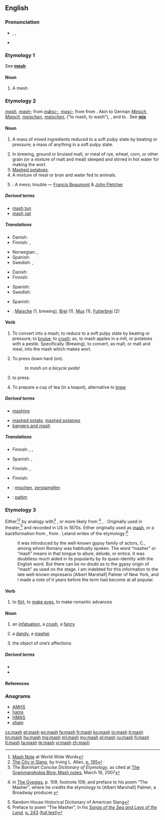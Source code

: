 {{also|MASH}}
==English==

===Pronunciation===
* {{enPR|măsh}}, {{IPA|/mæʃ/}}, {{SAMPA|/m{S/}}
* {{rhymes|æʃ}}

===Etymology 1===
See '''[[mesh]]'''

====Noun====
{{en-noun|es}}

# {{obsolete}} A mesh

===Etymology 2===
{{etyl|enm}} ''[[mash#MIddle English|mash]], [[mash#MIddle English|mash-]]'' from {{etyl|ang}} ''[[masc#Old English|mǣsc-]], [[masc#Old English|masc-]]'' from {{proto|Germanic|maisk-|mash|lang=}} from {{proto|Indo-European|meik-|to mix|lang=}}. Akin to German ''[[Meisch]]'', ''[[Maisch]]'', ''[[meischen]]'', ''[[maischen]]'', ("to mash, to wash"), {{etyl|sv|-}} ''{{l|sv|mäsk}}'', and to {{ang}} {{term|miscian||to mix}}. See '''[[mix]]'''

====Noun====
{{en-noun|es|-}}

# {{uncountable}} A mass of mixed ingredients reduced to a soft pulpy state by beating or pressure; a mass of anything in a soft pulpy state.
# In brewing, ground or bruised malt, or meal of rye, wheat, corn, or other grain (or a mixture of malt and meal) steeped and stirred in hot water for making the wort.
# [[mashed potatoes|Mashed potatoes]].<!--full definition is at "mashed potatoes"-->
# A mixture of meal or bran and water fed to animals.
# {{obsolete}}: A mess; trouble &mdash; [[w:Francis Beaumont|Francis Beaumont]] & [[w:John Fletcher (playwright)|John Fletcher]]

=====Derived terms=====
* [[mash tun]]<!--'''Mash tun''', a large tub used in making mash and wort-->
* [[mash vat]]

=====Translations=====
{{trans-top|a mass of mixed ingredients}}
* Danish: {{t|da|grød}}
* Finnish: {{t-|fi|muusi}}, {{t-|fi|sose}}
{{trans-mid}}
* Norwegian: {{t|no|mos|m}}, {{t|no|grøt|m}}
* Spanish: {{t|es|mezcla|f}}
* Swedish: {{t+|sv|mos}}, {{t+|sv|gröt}}
{{trans-bottom}}

{{trans-top|in brewing}}
* Danish: {{t|da|mæsk}}
* Finnish: {{t+|fi|mäski}}
{{trans-mid}}
* Spanish: {{t|es|malta remojada|f}}
* Swedish: {{t|sv|mäsk}}
{{trans-bottom}}

{{trans-see|mashed potatoes}}
{{trans-top|a mixture of meal or bran and water fed to animals}}
{{trans-mid}}
* Spanish: {{t|es|amasijo|m}}
{{trans-bottom}}

{{trans-top|obsolete: a mess; trouble}}
{{trans-mid}}
{{trans-bottom}}

{{checktrans}}
* {{ttbc|de}}: [[Maische]] {{f}} (1, brewing), [[Brei]] {{m}} (1), [[Mus]] {{n}} (1), [[Futterbrei]] {{m}} (2)

====Verb====
{{en-verb|mash|es}}

# {{transitive}} To convert into a mash; to reduce to a soft pulpy state by beating or pressure; to [[bruise]]; to [[crush]]; as, to mash apples in a mill, or potatoes with a pestle. Specifically (Brewing), to convert, as malt, or malt and meal, into the mash which makes wort.
# {{transitive}} To press down hard (on).
#: ''to mash on a bicycle pedal''
# {{transitive|southern US|informal|}} to press.
# {{transitive|UK}} To prepare a cup of tea (in a teapot), alternative to [[brew]]

=====Derived terms=====
* [[mashing]]
<!--* [[mashing tub]], a tub for making the mash in breweries and distilleries-->
* [[mashed potato]], [[mashed potatoes]]<!-- plural noun (Originally lower class colloquial from early 1900s) Potatoes which have been boiled and mashed to a pulpy consistency, usu. with sparing addition of milk, salt, butter, or other flavoring. It is a popular accompaniment to a meat course-->
* [[bangers and mash]]

=====Translations=====
{{trans-top|convert (something) into a mash}}
* Finnish: {{t-|fi|muusata}}, {{t-|fi|muhentaa}},  {{t-|fi|survoa}}
{{trans-mid}}
* Spanish: {{t|es|machacar}}, {{t|es|hacer_puré}}
{{trans-bottom}}

{{trans-top|press down hard on (something)}}
* Finnish: {{t-|fi|survoa}},  {{t-|fi|survaista}}
{{trans-mid}}
{{trans-bottom}}

{{trans-top|press (something)}}
* Finnish: {{t-|fi|puristaa}}
{{trans-mid}}
{{trans-bottom}}

{{checktrans-top}}
* {{ttbc|de}}: [[mischen]], [[zerstampfen]]
{{trans-mid}}
* {{ttbc|tpi}}: [[paitim]]
{{trans-bottom}}

===Etymology 3===
Either<ref>[http://www.worldwidewords.org/qa/qa-mas1.htm Mash Note] at World Wide Words</ref><ref>[http://books.google.com/books?id=j41z0yeKbeIC&pg=PA195&dq=masher The City in Slang], by Irving L. Allen, [http://books.google.com/books?id=j41z0yeKbeIC&pg=PA195&dq=masher p. 195]</ref> by analogy with<ref>''The Barnhart Concise Dictionary of Etymology,'' as cited at [http://www.grammarphobia.com/blog/2007/03/mash-notes.html The Grammarphobia Blog: Mash notes], March 16, 2007</ref> {{term|mash||to press, to soften}}, or more likely from {{etyl|rom}}<ref>{{w|Charles Godfrey Leland}} in [http://www.gutenberg.org/etext/22939 The Gypsies], p. 109, footnote 108; and preface to his poem “The Masher”, where he credits the etymology to [Albert Marshall] Palmer, a Broadway producer.</ref> {{term|masha||a fascinator, an enticer|lang=rom}}, {{term|mashdva||fascination, enticement|lang=rom}}. Originally used in theater,<ref>Random House Historical Dictionary of American Slang</ref> and recorded in US in 1870s. Either originally used as [[mash]], or a backformation from {{term|masher}}, from {{term|masha}}. Leland writes of the etymology:<ref>Preface to poem “The Masher”, in his ''[http://books.google.com/books?id=B2GmNo96450C Songs of the Sea and Lays of the Land],'' [http://books.google.com/books?id=B2GmNo96450C&printsec=frontcover#PPA243,M1 p. 243] ([http://www.archive.org/stream/songsofthesea00lelarich/songsofthesea00lelarich_djvu.txt full text])</ref>
:It was introduced by the well-known gypsy family of actors, C., among whom Romany was habitually spoken. The word “masher” or “mash” means in that tongue to allure, delude, or entice. It was doubtless much aided in its popularity by its quasi-identity with the English word. But there can be no doubt as to the gypsy origin of “mash” as used on the stage. I am indebted for this information to the late well-known impresario [Albert Marshall] Palmer of New York, and I made a note of it years before the term had become at all popular.

====Verb====
{{en-verb}}

# to [[flirt]], to [[make eyes]], to make romantic advances

====Noun====
{{en-noun|es}}

# {{obsolete}} an [[infatuation]], a [[crush]], a [[fancy]]
# {{obsolete}} a [[dandy]], a [[masher]]
# {{obsolete}} the object of one’s affections {{qualifier|either sex}}

=====Derived terms=====
* {{l|en|mash note}}
* {{l|en|masher}}

====References====
<references/>

===Anagrams===
* [[AMHS#English|AMHS]]
* [[hams#English|hams]]
* [[HMAS#English|HMAS]]
* [[sham#English|sham]]

[[cs:mash]]
[[et:mash]]
[[eo:mash]]
[[fa:mash]]
[[fr:mash]]
[[ko:mash]]
[[io:mash]]
[[it:mash]]
[[kn:mash]]
[[hu:mash]]
[[mg:mash]]
[[ml:mash]]
[[my:mash]]
[[pl:mash]]
[[ru:mash]]
[[fi:mash]]
[[tl:mash]]
[[ta:mash]]
[[te:mash]]
[[vi:mash]]
[[zh:mash]]
